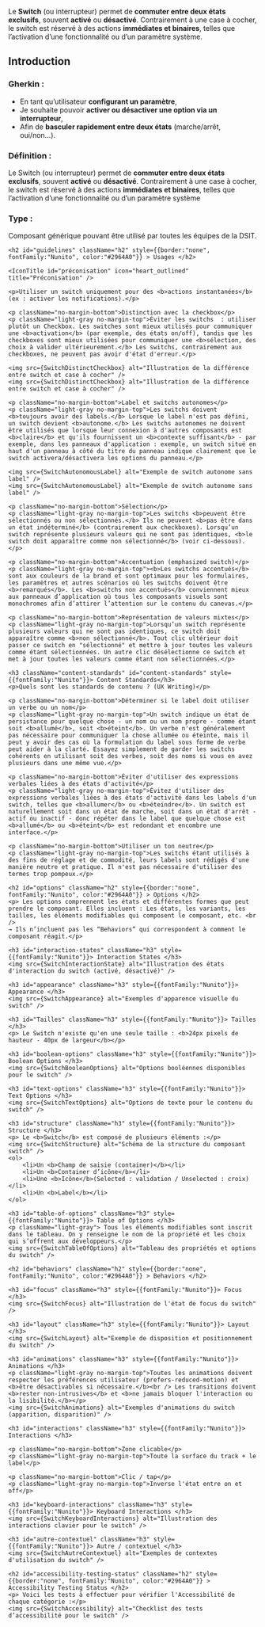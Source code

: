 


<Meta title="Composants/Switch" />

<HeaderComponent title="Switch" linkFigma="https://www.figma.com/design/Wiy8uWsWjoagf95lOmPXNU/01.0-Design-System-RTE---WEB?node-id=2051-3090&p=f&m=dev" linkGithub="https://github.com/rte-france/design-system-rte/tree/main/packages/angular/projects/ds-rte-lib/src/lib/components/switch"  />

<p className="no-margin-bottom">
Le <b>Switch</b> (ou interrupteur) permet de <b>commuter entre deux états exclusifs</b>, souvent <b>activé</b> ou <b>désactivé</b>. Contrairement à une case à cocher, le switch est réservé à des actions <b>immédiates et binaires</b>, telles que l’activation d’une fonctionnalité ou d’un paramètre système.
</p>

<StorybookTabs>

<div className="Overview">

<h2 className="h2" id="Introduction" style={{border:"none", fontFamily:"Nunito", color:"#2964A0"}}> Introduction </h2>


<h3 className="h3" id="gherkin" style={{fontFamily:"Nunito"}}> Gherkin :</h3>
<ul>
    <li>En tant qu’utilisateur <b>configurant un paramètre</b>,</li>
    <li>Je souhaite pouvoir <b>activer ou désactiver une option via un interrupteur</b>,</li>
    <li>Afin de <b>basculer rapidement entre deux états</b> (marche/arrêt, oui/non…).</li>
</ul>

<h3 className="h3" id="definition" style={{fontFamily:"Nunito"}}> Définition :</h3>
<p>
Le Switch (ou interrupteur) permet de <b>commuter entre deux états exclusifs</b>, souvent <b>activé</b> ou <b>désactivé</b>. Contrairement à une case à cocher, le switch est réservé à des actions <b>immédiates et binaires</b>, telles que l’activation d’une fonctionnalité ou d’un paramètre système
</p>

<h3 className="h3" id="type" style={{fontFamily:"Nunito"}}> Type :</h3>
<p>
Composant générique pouvant être utilisé par toutes les équipes de la DSIT.
</p>

</div>

<div className="Guidelines">

    <h2 id="guidelines" className="h2" style={{border:"none", fontFamily:"Nunito", color:"#2964A0"}} > Usages </h2>

    <IconTitle id="préconisation" icon="heart_outlined" title="Préconisation" />

    <p>Utiliser un switch uniquement pour des <b>actions instantanées</b> (ex : activer les notifications).</p>

    <p className="no-margin-bottom">Distinction avec la checkbox</p>
    <p className="light-gray no-margin-top">Éviter les switchs  : utiliser plutôt un Checkbox. Les switches sont mieux utilisés pour communiquer une <b>activation</b> (par exemple, des états on/off), tandis que les checkboxes sont mieux utilisées pour communiquer une <b>sélection, des choix à valider ultérieurement.</b> Les switchs, contrairement aux checkboxes, ne peuvent pas avoir d'état d'erreur.</p>

    <img src={SwitchDistinctCheckbox} alt="Illustration de la différence entre switch et case à cocher" />
    <img src={SwitchDistinctCheckbox} alt="Illustration de la différence entre switch et case à cocher" />

    <p className="no-margin-bottom">Label et switchs autonomes</p>
    <p className="light-gray no-margin-top">Les switchs doivent <b>toujours avoir des labels.</b> Lorsque le label n'est pas défini, un switch devient <b>autonome.</b> Les switchs autonomes ne doivent être utilisés que lorsque leur connexion à d'autres composants est <b>claire</b> et qu'ils fournissent un <b>contexte suffisant</b> - par exemple, dans les panneaux d'application : exemple, un switch situé en haut d'un panneau à côté du titre du panneau indique clairement que le switch activera/désactivera les options du panneau.</p>

    <img src={SwitchAutonomousLabel} alt="Exemple de switch autonome sans label" />
    <img src={SwitchAutonomousLabel} alt="Exemple de switch autonome sans label" />

    <p className="no-margin-bottom">Sélection</p>
    <p className="light-gray no-margin-top">Les switchs <b>peuvent être sélectionnés ou non sélectionnés.</b> Ils ne peuvent <b>pas être dans un état indéterminé</b> (contrairement aux checkboxes). Lorsqu’un switch représente plusieurs valeurs qui ne sont pas identiques, <b>le switch doit apparaître comme non sélectionné</b> (voir ci-dessous).</p>

    <p className="no-margin-bottom">Accentuation (emphasized switch)</p>
    <p className="light-gray no-margin-top"><b>Les switchs accentués</b> sont aux couleurs de la brand et sont optimaux pour les formulaires, les paramètres et autres scénarios où les switchs doivent être <b>remarqués</b>. Les <b>switchs non accentués</b> conviennent mieux aux panneaux d’application où tous les composants visuels sont monochromes afin d’attirer l’attention sur le contenu du canevas.</p>

    <p className="no-margin-bottom">Représentation de valeurs mixtes</p>
    <p className="light-gray no-margin-top">Lorsqu’un switch représente plusieurs valeurs qui ne sont pas identiques, ce switch doit apparaître comme <b>non sélectionné</b>. Tout clic ultérieur doit passer ce switch en "sélectionné" et mettre à jour toutes les valeurs comme étant sélectionnées. Un autre clic désélectionne ce switch et met à jour toutes les valeurs comme étant non sélectionnées.</p>

    <h3 className="content-standards" id="content-standards" style={{fontFamily:"Nunito"}}> Content Standards</h3>
    <p>Quels sont les standards de contenu ? (UX Writing)</p>

    <p className="no-margin-bottom">Déterminer si le label doit utiliser un verbe ou un nom</p>
    <p className="light-gray no-margin-top">Un switch indique un état de persistance pour quelque chose - un nom ou un nom propre - comme étant soit <b>allumé</b>, soit <b>éteint</b>. Un verbe n'est généralement pas nécessaire pour communiquer la chose allumée ou éteinte, mais il peut y avoir des cas où la formulation du label sous forme de verbe peut aider à la clarté. Essayez simplement de garder les switchs cohérents en utilisant soit des verbes, soit des noms si vous en avez plusieurs dans une même vue.</p>

    <p className="no-margin-bottom">Éviter d'utiliser des expressions verbales liées à des états d'activité</p>
    <p className="light-gray no-margin-top">Évitez d'utiliser des expressions verbales liées à des états d'activité dans les labels d'un switch, telles que <b>allumer</b> ou <b>éteindre</b>. Un switch est naturellement soit dans un état de marche, soit dans un état d'arrêt - actif ou inactif - donc répéter dans le label que quelque chose est <b>allumé</b> ou <b>éteint</b> est redondant et encombre une interface.</p>

    <p className="no-margin-bottom">Utiliser un ton neutre</p>
    <p className="light-gray no-margin-top">Les switchs étant utilisés à des fins de réglage et de commodité, leurs labels sont rédigés d'une manière neutre et pratique. Il n'est pas nécessaire d'utiliser des termes trop pompeux.</p>

    <h2 id="options" className="h2" style={{border:"none", fontFamily:"Nunito", color:"#2964A0"}} > Options </h2>
    <p> Les options comprennent les états et différentes formes que peut prendre le composant. Elles incluent : Les états, les variants, les tailles, les éléments modifiables qui composent le composant, etc. <br />
    → Ils n’incluent pas les “Behaviors” qui correspondent à comment le composant réagit.</p>

    <h3 id="interaction-states" className="h3" style={{fontFamily:"Nunito"}}> Interaction States </h3>
    <img src={SwitchInteractionState} alt="Illustration des états d'interaction du switch (activé, désactivé)" />

    <h3 id="appearance" className="h3" style={{fontFamily:"Nunito"}}> Appearance </h3>
    <img src={SwitchAppearance} alt="Exemples d'apparence visuelle du switch" />

    <h3 id="Tailles" className="h3" style={{fontFamily:"Nunito"}}> Tailles </h3>
    <p> Le Switch n'existe qu'en une seule taille : <b>24px pixels de hauteur - 40px de largeur</b></p>

    <h3 id="boolean-options" className="h3" style={{fontFamily:"Nunito"}}> Boolean Options </h3>
    <img src={SwitchBooleanOptions} alt="Options booléennes disponibles pour le switch" />

    <h3 id="text-options" className="h3" style={{fontFamily:"Nunito"}}> Text Options </h3>
    <img src={SwitchTextOptions} alt="Options de texte pour le contenu du switch" />

    <h3 id="structure" className="h3" style={{fontFamily:"Nunito"}}> Structure </h3>
    <p> Le <b>Switch</b> est composé de plusieurs éléments :</p>
    <img src={SwitchStructure} alt="Schéma de la structure du composant switch" />
    <ol>
        <li>Un <b>Champ de saisie (container)</b></li>
        <li>Un <b>Container d’icône</b></li>
        <li>Une <b>Icône</b>(Selected : validation / Unselected : croix)</li>
        <li>Un <b>Label</b></li>
    </ol>

    <h3 id="table-of-options" className="h3" style={{fontFamily:"Nunito"}}> Table of Options </h3>
    <p className="light-gray"> Tous les éléments modifiables sont inscrit dans le tableau. On y renseigne le nom de la propriété et les choix qui s’offrent aux développeurs.</p>
    <img src={SwitchTableOfOptions} alt="Tableau des propriétés et options du switch" />

    <h2 id="behaviors" className="h2" style={{border:"none", fontFamily:"Nunito", color:"#2964A0"}} > Behaviors </h2>

    <h3 id="focus" className="h3" style={{fontFamily:"Nunito"}}> Focus </h3>
    <img src={SwitchFocus} alt="Illustration de l'état de focus du switch" />

    <h3 id="layout" className="h3" style={{fontFamily:"Nunito"}}> Layout </h3>
    <img src={SwitchLayout} alt="Exemple de disposition et positionnement du switch" />

    <h3 id="animations" className="h3" style={{fontFamily:"Nunito"}}> Animations </h3>
    <p className="light-gray no-margin-top">Toutes les animations doivent respecter les préférences utilisateur (prefers-reduced-motion) et <b>être désactivables si nécessaire.</b><br /> Les transitions doivent <b>rester non-intrusives</b> et <b>ne jamais bloquer l'interaction ou la lisibilité.</b></p>
    <img src={SwitchAnimations} alt="Exemples d'animations du switch (apparition, disparition)" />

    <h3 id="interactions" className="h3" style={{fontFamily:"Nunito"}}> Interactions </h3>

    <p className="no-margin-bottom">Zone clicable</p>
    <p className="light-gray no-margin-top">Toute la surface du track + le label</p>

    <p className="no-margin-bottom">Clic / tap</p>
    <p className="light-gray no-margin-top">Inverse l'état entre on et off</p>

    <h3 id="keyboard-interactions" className="h3" style={{fontFamily:"Nunito"}}> Keyboard Interactions </h3>
    <img src={SwitchKeyboardInteractions} alt="Illustration des interactions clavier pour le switch" />

    <h3 id="autre-contextuel" className="h3" style={{fontFamily:"Nunito"}}> Autre / contextuel </h3>
    <img src={SwitchAutreContextuel} alt="Exemples de contextes d'utilisation du switch" />

</div>

<div className="Accessibilité">

    <h2 id="accessibility-testing-status" className="h2" style={{border:"none", fontFamily:"Nunito", color:"#2964A0"}} > Accessibility Testing Status </h2>
    <p> Voici les tests à effectuer pour vérifier l'Accessibilité de chaque catégorie :</p>
    <img src={SwitchAccessibility} alt="Checklist des tests d’accessibilité pour le switch" />

</div>

</StorybookTabs>